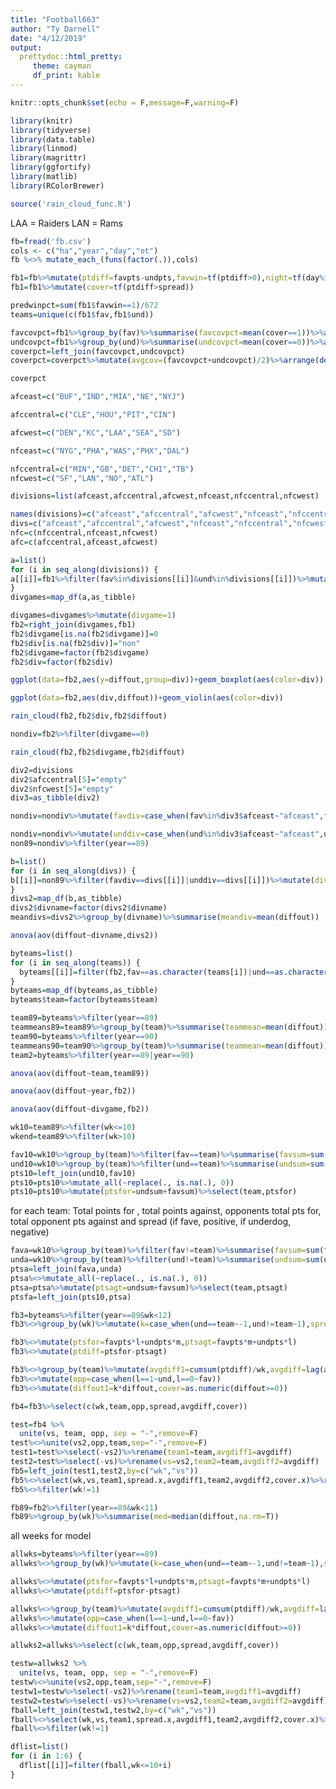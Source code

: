 ```yaml
---
title: "Football663"
author: "Ty Darnell"
date: "4/12/2019"
output:
  prettydoc::html_pretty:
     theme: cayman
     df_print: kable
---
```


```r
knitr::opts_chunk$set(echo = F,message=F,warning=F)
```

```r
library(knitr)
library(tidyverse)
library(data.table)
library(linmod)
library(magrittr)
library(ggfortify)
library(matlib)
library(RColorBrewer)
```

```r
source('rain_cloud_func.R')
```

LAA = Raiders
LAN = Rams

```r
fb=fread('fb.csv')
cols <- c("ha","year","day","ot")
fb %<>% mutate_each_(funs(factor(.)),cols)
```

```r
fb1=fb%>%mutate(ptdiff=favpts-undpts,favwin=tf(ptdiff>0),night=tf(day%in%c("N","M","H")),diffout=ptdiff-pts,absdiffout=abs(diffout))%>%rename(spread=pts)
fb1=fb1%>%mutate(cover=tf(ptdiff>spread))
```


```r
predwinpct=sum(fb1$favwin==1)/672
teams=unique(c(fb1$fav,fb1$und))
```


```r
favcovpct=fb1%>%group_by(fav)%>%summarise(favcovpct=mean(cover==1))%>%arrange(desc(favcovpct))%>%rename(team=fav)
undcovpct=fb1%>%group_by(und)%>%summarise(undcovpct=mean(cover==0))%>%arrange(desc(undcovpct))%>%rename(team=und)
coverpct=left_join(favcovpct,undcovpct)
coverpct=coverpct%>%mutate(avgcov=(favcovpct+undcovpct)/2)%>%arrange(desc(avgcov))
```


```r
coverpct
```

```r
afceast=c("BUF","IND","MIA","NE","NYJ")

afccentral=c("CLE","HOU","PIT","CIN")

afcwest=c("DEN","KC","LAA","SEA","SD")

nfceast=c("NYG","PHA","WAS","PHX","DAL")

nfccentral=c("MIN","GB","DET","CHI","TB")
nfcwest=c("SF","LAN","NO","ATL")
```


```r
divisions=list(afceast,afccentral,afcwest,nfceast,nfccentral,nfcwest)

names(divisions)=c("afceast","afccentral","afcwest","nfceast","nfccentral","nfcwest")
divs=c("afceast","afccentral","afcwest","nfceast","nfccentral","nfcwest")
nfc=c(nfccentral,nfceast,nfcwest)
afc=c(afccentral,afceast,afcwest)
```

```r
a=list()
for (i in seq_along(divisions)) {
a[[i]]=fb1%>%filter(fav%in%divisions[[i]]&und%in%divisions[[i]])%>%mutate(div=divs[i])
}
divgames=map_df(a,as_tibble)
```


```r
divgames=divgames%>%mutate(divgame=1)
fb2=right_join(divgames,fb1)
fb2$divgame[is.na(fb2$divgame)]=0
fb2$div[is.na(fb2$div)]="non"
fb2$divgame=factor(fb2$divgame)
fb2$div=factor(fb2$div)
```

```r
ggplot(data=fb2,aes(y=diffout,group=div))+geom_boxplot(aes(color=div))
```

```r
ggplot(data=fb2,aes(div,diffout))+geom_violin(aes(color=div))
```

```r
rain_cloud(fb2,fb2$div,fb2$diffout)
```

```r
nondiv=fb2%>%filter(divgame==0)
```

```r
rain_cloud(fb2,fb2$divgame,fb2$diffout)
```
```r
div2=divisions
div2$afccentral[5]="empty"
div2$nfcwest[5]="empty"
div3=as_tibble(div2)
```

```r
nondiv=nondiv%>%mutate(favdiv=case_when(fav%in%div3$afceast~"afceast",fav%in%div3$afcwest~"afcwest",fav%in%div3$afccentral~"afccentral",fav%in%div3$nfceast~"nfceast",fav%in%div3$nfccentral~"nfccentral",fav%in%div3$nfcwest~"nfcwest"))

nondiv=nondiv%>%mutate(unddiv=case_when(und%in%div3$afceast~"afceast",und%in%div3$afcwest~"afcwest",und%in%div3$afccentral~"afccentral",und%in%div3$nfceast~"nfceast",und%in%div3$nfccentral~"nfccentral",und%in%div3$nfcwest~"nfcwest"))
non89=nondiv%>%filter(year==89)
```


```r
b=list()
for (i in seq_along(divs)) {
b[[i]]=non89%>%filter(favdiv==divs[[i]]|unddiv==divs[[i]])%>%mutate(divname=divs[[i]])
}
divs2=map_df(b,as_tibble)
divs2$divname=factor(divs2$divname)
meandivs=divs2%>%group_by(divname)%>%summarise(meandiv=mean(diffout))
```


```r
anova(aov(diffout~divname,divs2))
```


```r
byteams=list()
for (i in seq_along(teams)) {
  byteams[[i]]=filter(fb2,fav==as.character(teams[i])|und==as.character(teams[i]))%>%mutate(team=teams[i])
}
byteams=map_df(byteams,as_tibble)
byteams$team=factor(byteams$team)
```


```r
team89=byteams%>%filter(year==89)
teammeans89=team89%>%group_by(team)%>%summarise(teammean=mean(diffout))
team90=byteams%>%filter(year==90)
teammeans90=team90%>%group_by(team)%>%summarise(teammean=mean(diffout))
team2=byteams%>%filter(year==89|year==90)
```


```r
anova(aov(diffout~team,team89))
```

```r
anova(aov(diffout~year,fb2))
```

```r
anova(aov(diffout~divgame,fb2))
```
```r
wk10=team89%>%filter(wk<=10)
wkend=team89%>%filter(wk>10)
```


```r
fav10=wk10%>%group_by(team)%>%filter(fav==team)%>%summarise(favsum=sum(favpts))
und10=wk10%>%group_by(team)%>%filter(und==team)%>%summarise(undsum=sum(undpts))
pts10=left_join(und10,fav10)
pts10=pts10%>%mutate_all(~replace(., is.na(.), 0))
pts10=pts10%>%mutate(ptsfor=undsum+favsum)%>%select(team,ptsfor)
```

for each team: Total points for , total points against, opponents total pts for, total opponent pts against
and spread (if fave, positive, if underdog, negative)

```r
fava=wk10%>%group_by(team)%>%filter(fav!=team)%>%summarise(favsum=sum(favpts))
unda=wk10%>%group_by(team)%>%filter(und!=team)%>%summarise(undsum=sum(undpts))
ptsa=left_join(fava,unda)
ptsa%<>%mutate_all(~replace(., is.na(.), 0))
ptsa=ptsa%>%mutate(ptsagt=undsum+favsum)%>%select(team,ptsagt)
ptsfa=left_join(pts10,ptsa)
```


```r
fb3=byteams%>%filter(year==89&wk<12)
fb3%<>%group_by(wk)%>%mutate(k=case_when(und==team~-1,und!=team~1),spread=k*spread,l=as.numeric(fav==team),m=as.numeric(und==team))%>%select(c(team,wk,favpts,undpts,spread,fav,und,ptdiff,diffout,cover,div,k,l,m))
```


```r
fb3%<>%mutate(ptsfor=favpts*l+undpts*m,ptsagt=favpts*m+undpts*l)
fb3%<>%mutate(ptdiff=ptsfor-ptsagt)
```

```r
fb3%<>%group_by(team)%>%mutate(avgdiff1=cumsum(ptdiff)/wk,avgdiff=lag(avgdiff1))
fb3%<>%mutate(opp=case_when(l==1~und,l==0~fav))
fb3%<>%mutate(diffout1=k*diffout,cover=as.numeric(diffout>=0))
```

```r
fb4=fb3%>%select(c(wk,team,opp,spread,avgdiff,cover))
```



```r
test=fb4 %>% 
  unite(vs, team, opp, sep = "-",remove=F)
test%<>%unite(vs2,opp,team,sep="-",remove=F)
test1=test%>%select(-vs2)%>%rename(team1=team,avgdiff1=avgdiff)
test2=test%>%select(-vs)%>%rename(vs=vs2,team2=team,avgdiff2=avgdiff)
fb5=left_join(test1,test2,by=c("wk","vs"))
fb5%<>%select(wk,vs,team1,spread.x,avgdiff1,team2,avgdiff2,cover.x)%>%rename(spread=spread.x,cover1=cover.x)
fb5%<>%filter(wk!=1)
```


```r
fb89=fb2%>%filter(year==89&wk<11)
fb89%>%group_by(wk)%>%summarise(med=median(diffout,na.rm=T))
```

all weeks for model

```r
allwks=byteams%>%filter(year==89)
allwks%<>%group_by(wk)%>%mutate(k=case_when(und==team~-1,und!=team~1),spread=k*spread,l=as.numeric(fav==team),m=as.numeric(und==team))%>%select(c(team,wk,favpts,undpts,spread,fav,und,ptdiff,diffout,cover,div,k,l,m))
```


```r
allwks%<>%mutate(ptsfor=favpts*l+undpts*m,ptsagt=favpts*m+undpts*l)
allwks%<>%mutate(ptdiff=ptsfor-ptsagt)
```

```r
allwks%<>%group_by(team)%>%mutate(avgdiff1=cumsum(ptdiff)/wk,avgdiff=lag(avgdiff1))
allwks%<>%mutate(opp=case_when(l==1~und,l==0~fav))
allwks%<>%mutate(diffout1=k*diffout,cover=as.numeric(diffout>=0))
```

```r
allwks2=allwks%>%select(c(wk,team,opp,spread,avgdiff,cover))
```


```r
testw=allwks2 %>% 
  unite(vs, team, opp, sep = "-",remove=F)
testw%<>%unite(vs2,opp,team,sep="-",remove=F)
testw1=testw%>%select(-vs2)%>%rename(team1=team,avgdiff1=avgdiff)
testw2=testw%>%select(-vs)%>%rename(vs=vs2,team2=team,avgdiff2=avgdiff)
fball=left_join(testw1,testw2,by=c("wk","vs"))
fball%<>%select(wk,vs,team1,spread.x,avgdiff1,team2,avgdiff2,cover.x)%>%rename(spread=spread.x,cover1=cover.x)
fball%<>%filter(wk!=1)
```


```r
dflist=list()
for (i in 1:6) {
  dflist[[i]]=filter(fball,wk<=10+i)
}
```

